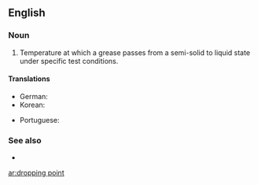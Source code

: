 ==English==

===Noun===
{{en-noun|sg=[[dropping]] [[point]]}}

# {{mechanical engineering}} Temperature at which a grease passes from a semi-solid to liquid state under specific test conditions.

====Translations====
{{trans-top|temperature at which a grease becomes liquid}}
*German: {{t-|de|Tropfpunkt|m}}
*Korean: {{t-|ko|적점|tr=jeokjeom}}
{{trans-middle}}
*Portuguese: {{t-|pt|ponto de gota}}
{{trans-bottom}}

===See also===
*{{pedialite}}

[[ar:dropping point]]